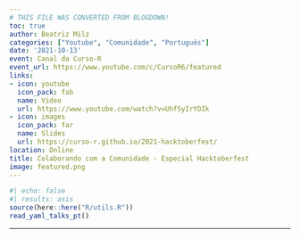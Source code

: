 ```yaml
---
# THIS FILE WAS CONVERTED FROM BLOGDOWN!
toc: true
author: Beatriz Milz
categories: ["Youtube", "Comunidade", "Português"]
date: '2021-10-13'
event: Canal da Curso-R
event_url: https://www.youtube.com/c/CursoR6/featured
links:
- icon: youtube
  icon_pack: fab
  name: Video
  url: https://www.youtube.com/watch?v=Uhf5yIrYOIk
- icon: images
  icon_pack: far
  name: Slides
  url: https://curso-r.github.io/2021-hacktoberfest/
location: Online
title: Colaborando com a Comunidade - Especial Hacktoberfest
image: featured.png
---
```


```r
#| echo: false
#| results: asis
source(here::here("R/utils.R"))
read_yaml_talks_pt()
```

------------------------------------------------------------------------
